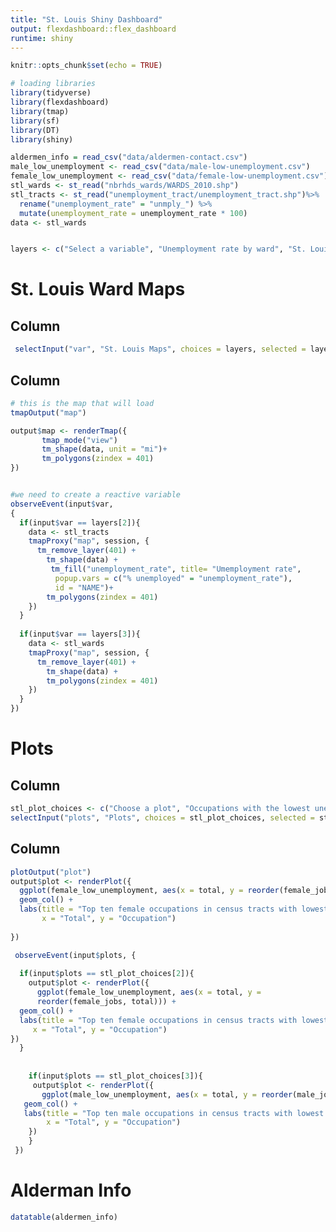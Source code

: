 ```yaml
---
title: "St. Louis Shiny Dashboard"
output: flexdashboard::flex_dashboard
runtime: shiny
---
```


```r
knitr::opts_chunk$set(echo = TRUE)

# loading libraries
library(tidyverse)
library(flexdashboard)
library(tmap)
library(sf)
library(DT)
library(shiny)

```


```r
aldermen_info = read_csv("data/aldermen-contact.csv")
male_low_unemployment <- read_csv("data/male-low-unemployment.csv")
female_low_unemployment <- read_csv("data/female-low-unemployment.csv")
stl_wards <- st_read("nbrhds_wards/WARDS_2010.shp") 
stl_tracts <- st_read("unemployment_tract/unemployment_tract.shp")%>%
  rename("unemployment_rate" = "unmply_") %>%
  mutate(unemployment_rate = unemployment_rate * 100)
data <- stl_wards


layers <- c("Select a variable", "Unemployment rate by ward", "St. Louis Wards")
```


St. Louis Ward Maps
===================================

Column{.sidebar}
-----------------------------------
```r
 selectInput("var", "St. Louis Maps", choices = layers, selected = layers[1])
```

Column
-----------------------------------
```r
# this is the map that will load
tmapOutput("map")

output$map <- renderTmap({
       tmap_mode("view")
       tm_shape(data, unit = "mi")+
       tm_polygons(zindex = 401)
})


#we need to create a reactive variable
observeEvent(input$var,
{
  if(input$var == layers[2]){
    data <- stl_tracts
    tmapProxy("map", session, {
      tm_remove_layer(401) +
        tm_shape(data) +
         tm_fill("unemployment_rate", title= "Umemployment rate",
          popup.vars = c("% unemployed" = "unemployment_rate"), 
          id = "NAME")+
        tm_polygons(zindex = 401)
    })
  }
  
  if(input$var == layers[3]){
    data <- stl_wards
    tmapProxy("map", session, {
      tm_remove_layer(401) +
        tm_shape(data) +
        tm_polygons(zindex = 401)
    })
  } 
})

```

Plots
===================================

Column {.sidebar}
-----------------------------------
```r

stl_plot_choices <- c("Choose a plot", "Occupations with the lowest unemployment (female)", "Occupations with the lowest unemployment (male)")
selectInput("plots", "Plots", choices = stl_plot_choices, selected = stl_plot_choices[1])

```

Column
-----------------------------------
```r

plotOutput("plot")
output$plot <- renderPlot({
  ggplot(female_low_unemployment, aes(x = total, y = reorder(female_jobs, total))) +
  geom_col() +
  labs(title = "Top ten female occupations in census tracts with lowest unemployment",
       x = "Total", y = "Occupation")
  
})

 observeEvent(input$plots, {
   
  if(input$plots == stl_plot_choices[2]){
    output$plot <- renderPlot({
      ggplot(female_low_unemployment, aes(x = total, y =     
      reorder(female_jobs, total))) +
  geom_col() +
  labs(title = "Top ten female occupations in census tracts with lowest unemployment",
     x = "Total", y = "Occupation")
})
  }    
    
   
    if(input$plots == stl_plot_choices[3]){
     output$plot <- renderPlot({
       ggplot(male_low_unemployment, aes(x = total, y = reorder(male_jobs, total))) +
   geom_col() +
   labs(title = "Top ten male occupations in census tracts with lowest unemployment",
        x = "Total", y = "Occupation")
    })
    }  
 })

```

Alderman Info
===================================

```r
datatable(aldermen_info)
```
